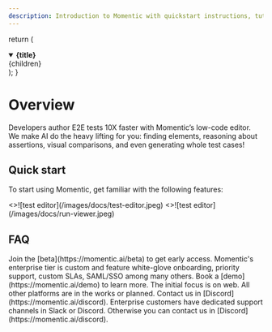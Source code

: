 ```yaml
---
description: Introduction to Momentic with quickstart instructions, tutorials, and more.
---
```



  return (
    <details
      open
      className="last-of-type:mb-0 rounded-lg bg-neutral-50 dark:bg-neutral-800 p-2 mt-4"
    >
      <summary>
        <strong className="text-lg">{title}</strong>
      </summary>
      <div className="nx-p-2">{children}</div>
    </details>
  );
}

# Overview

Developers author E2E tests 10X faster with Momentic’s low-code editor. We make AI do the heavy lifting for you: finding elements, reasoning about assertions, visual comparisons, and even generating whole test cases!

## Quick start

To start using Momentic, get familiar with the following features:

<Cards num={2}>
  <Cards.Card image arrow title="Test editor" href="/docs/test-editor">
    <>![test editor](/images/docs/test-editor.jpeg)</>
  </Cards.Card>
  <Cards.Card image arrow title="Run viewer" href="/docs/run-viewer">
    <>![test editor](/images/docs/run-viewer.jpeg)</>
  </Cards.Card>
</Cards>

## FAQ

<FAQBox title="How can I use Momentic?">
  Join the [beta](https://momentic.ai/beta) to get early access.
</FAQBox>

<FAQBox title="What's Momentic's enterprise tier?">
  Momentic's enterprise tier is custom and feature white-glove onboarding,
  priority support, custom SLAs, SAML/SSO among many others. Book a
  [demo](https://momentic.ai/demo) to learn more.
</FAQBox>

<FAQBox title="When is Momentic available for other platforms? (Android, iOS)">
  The initial focus is on web. All other platforms are in the works or planned.
</FAQBox>

<FAQBox title="How can I send a feature request or feedback?">
  Contact us in [Discord](https://momentic.ai/discord).
</FAQBox>

<FAQBox title="How can I get support?">
  Enterprise customers have dedicated support channels in Slack or Discord.
  Otherwise you can contact us in [Discord](https://momentic.ai/discord).
</FAQBox>
